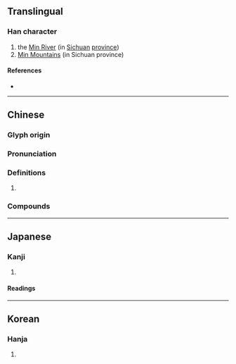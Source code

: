 {{character info}}
==Translingual==

===Han character===
{{Han char|rn=46|rad=山|as=05|sn=8|four=27747|canj=URVP|ids=⿰山民}}

# the [[w:Min River (Sichuan)|Min River]] (in [[Sichuan]] [[province]])
# [[w:Min Mountains|Min Mountains]] (in Sichuan province)

====References====
* {{Han ref|kx=0310.010|dkj=08007|dj=0610.060|hdz=10768.200|uh=5CB7|ud=23735|bh=A9A2|bd=43426}}

----

==Chinese==
{{zh-forms}}

===Glyph origin===
{{Han etym}}

===Pronunciation===
{{zh-pron
|m=mín
|c=man4
|mn= bîn
|mc=y
|oc=y
|cat=
}}

===Definitions===
{{zh-hanzi}}

# {{rfdef|zh}}

===Compounds===
{{zh-der|岷江}}

----

==Japanese==

===Kanji===
{{ja-kanji|grade=|rs=山05}}

# {{rfdef|ja|sort=山05}}

====Readings====
{{ja-readings
|on=びん, みん
|kun=
}}

----

==Korean==

===Hanja===
{{ko-hanja|민}}

# {{rfdef|ko|sort=山05}}